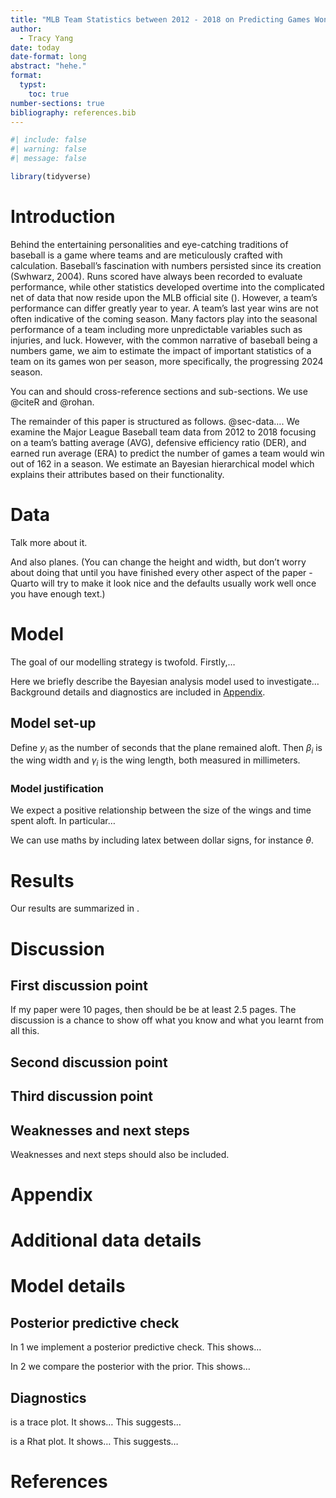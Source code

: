```yaml
---
title: "MLB Team Statistics between 2012 - 2018 on Predicting Games Won per Season ^[Code and data are available at: https://github.com/YcartXin/MLB_Team_Stats"
author: 
  - Tracy Yang
date: today
date-format: long
abstract: "hehe."
format: 
  typst:
    toc: true
number-sections: true
bibliography: references.bib
---
```

```r
#| include: false
#| warning: false
#| message: false

library(tidyverse)
```


# Introduction

Behind the entertaining personalities and eye-catching traditions of baseball is a game where teams and are meticulously crafted with calculation. Baseball's fascination with numbers persisted since its creation (Swhwarz, 2004). Runs scored have always been recorded to evaluate performance, while other statistics developed overtime into the complicated net of data that now reside upon the MLB official site (). However, a team's performance can differ greatly year to year. A team's last year wins are not often indicative of the coming season. Many factors play into the seasonal performance of a team including more unpredictable variables such as injuries, and luck. However, with the common narrative of baseball being a numbers game, we aim to estimate the impact of important statistics of a team on its games won per season, more specifically, the progressing 2024 season.

You can and should cross-reference sections and sub-sections. We use @citeR and @rohan.

The remainder of this paper is structured as follows. @sec-data....
We examine the Major League Baseball team data from 2012 to 2018 focusing on a team's batting average (AVG), defensive efficiency ratio (DER), and earned run average (ERA) to predict the number of games a team would win out of 162 in a season. We estimate an Bayesian hierarchical model which explains their attributes based on their functionality.



# Data {#sec-data}


Talk more about it.

And also planes. (You can change the height and width, but don't worry about doing that until you have finished every other aspect of the paper - Quarto will try to make it look nice and the defaults usually work well once you have enough text.)



# Model

The goal of our modelling strategy is twofold. Firstly,...

Here we briefly describe the Bayesian analysis model used to investigate... Background details and diagnostics are included in [Appendix ].

## Model set-up

Define $y_i$ as the number of seconds that the plane remained aloft. Then $\beta_i$ is the wing width and $\gamma_i$ is the wing length, both measured in millimeters.  

\begin{align} 
y_i|\mu_i, \sigma &\sim \mbox{Normal}(\mu_i, \sigma) \\
\mu_i &= \alpha + \beta_i + \gamma_i\\
\alpha &\sim \mbox{Normal}(0, 2.5) \\
\beta &\sim \mbox{Normal}(0, 2.5) \\
\gamma &\sim \mbox{Normal}(0, 2.5) \\
\sigma &\sim \mbox{Exponential}(1)
\end{align}



### Model justification

We expect a positive relationship between the size of the wings and time spent aloft. In particular...

We can use maths by including latex between dollar signs, for instance $\theta$.


# Results

Our results are summarized in .






# Discussion

## First discussion point {#sec-first-point}

If my paper were 10 pages, then should be be at least 2.5 pages. The discussion is a chance to show off what you know and what you learnt from all this. 

## Second discussion point

## Third discussion point

## Weaknesses and next steps

Weaknesses and next steps should also be included.

\newpage

\appendix

# Appendix {-}


# Additional data details

# Model details {#sec-model-details}

## Posterior predictive check

In 1 we implement a posterior predictive check. This shows...

In 2 we compare the posterior with the prior. This shows... 



## Diagnostics

is a trace plot. It shows... This suggests...

 is a Rhat plot. It shows... This suggests...



\newpage


# References



